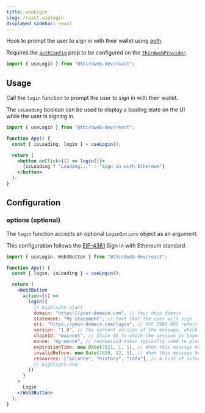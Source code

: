 ```yaml
---
title: useLogin
slug: /react.uselogin
displayed_sidebar: react
---
```


Hook to prompt the user to sign in with their wallet using [auth](/auth).

Requires the [`authConfig`](/react/react.thirdwebprovider#authconfig-optional) prop to be configured
on the [`ThirdwebProvider`](/react/react.thirdwebprovider).

```jsx
import { useLogin } from "@thirdweb-dev/react";
```

## Usage

Call the `login` function to prompt the user to sign in with their wallet.

The `isLoading` boolean can be used to display a loading state on the UI while the user is signing in.

```jsx
import { useLogin } from "@thirdweb-dev/react";

function App() {
  const { isLoading, login } = useLogin();

  return (
    <button onClick={() => login()}>
      {isLoading ? "Loading..." : "Sign in with Ethereum"}
    </button>
  );
}
```

## Configuration

### options (optional)

The `login` function accepts an optional `LoginOptions` object as an argument.

This configuration follows the [EIP-4361](https://eips.ethereum.org/EIPS/eip-4361) Sign in with Ethereum standard.

```jsx
import { useLogin, Web3Button } from "@thirdweb-dev/react";

function App() {
  const { login, isLoading } = useLogin();

  return (
    <Web3Button
      action={() =>
        login({
          // highlight-start
          domain: "https://your-domain.com", // Your dapp domain
          statement: "My statement", // Text that the user will sign
          uri: "https://your-domain.com/login", // RFC 3986 URI referring to the resource that is the subject of the signing
          version: "1.0", // The current version of the message, which MUST be 1 for this specification.
          chainId: "mainnet", // Chain ID to which the session is bound
          nonce: "my-nonce", // randomized token typically used to prevent replay attacks
          expirationTime: new Date(2021, 1, 1), // When this message expires
          invalidBefore: new Date(2020, 12, 1), // When this message becomes valid
          resources: ["balance", "history", "info"], // A list of information or references to information the user wishes to have resolved
          // highlight-end
        })
      }
    >
      Login
    </Web3Button>
  );
}
```
